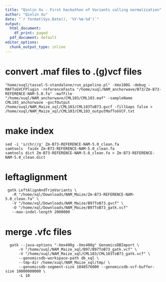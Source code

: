 ```yaml
---
title: "Qinlin Xu - First hackathon of Variants calling normalization"
author: "Qinlin Xu"
date: "`r format(Sys.Date(), '%Y-%m-%d')`"
output:
  html_document:
    df_print: paged
  pdf_document: default
editor_options:
  chunk_output_type: inline
---
```


# convert .maf files to .(g)vcf files

    "home/xuql/tassel-5-standalone/run_pipeline.pl" -Xmx100G -debug -MAFToGVCFPlugin -referenceFasta "/home/xuql/NAM_anchorwave/B73/Zm-B73-REFERENCE-NAM-5.0.fa" -mafFile "/home/xuql/NAM_anchorwave/CML103/CML103.maf" -sampleName CML103_anchorwave -gvcfOutput /home/xuql/NAM_Maize_xql/CML103/CML103ToB73.gvcf -fillGaps false > /home/xuql/NAM_Maize_xql/CML103/CML103_outputMafToGVCF.txt 

# make index

    sed -i 's/chr//g' Zm-B73-REFERENCE-NAM-5.0_clean.fa
    samtools  faidx Zm-B73-REFERENCE-NAM-5.0_clean.fa
    samtools dict Zm-B73-REFERENCE-NAM-5.0_clean.fa > Zm-B73-REFERENCE-NAM-5.0_clean.dict

# leftaglignment

     gatk LeftAlignAndTrimVariants \
       -R "/home/xql/Downloads/NAM_Maize/Zm-B73-REFERENCE-NAM-5.0_clean.fa" \
       -V "/home/xql/Downloads/NAM_Maize/B97ToB73.gvcf" \
       -O "/home/xql/Downloads/NAM_Maize/B97ToB73_gatk.vcf"
       --max-indel-length 2000000

# merge .vfc files

      gatk --java-options "-Xmx400g -Xms400g" GenomicsDBImport \
          -V "/home/xuql/NAM_Maize_xql/B97/B97ToB73_gatk.vcf" \
          -V "/home/xuql/NAM_Maize_xql/CML103/CML103ToB73_gatk.vcf" \
          --genomicsdb-workspace-path db_xql \
          --tmp-dir /home/xuql/NAM_Maize_xql/tmp/ \
          --genomicsdb-segment-size 1048576000 --genomicsdb-vcf-buffer-size 10000000000 \
          -L 10
